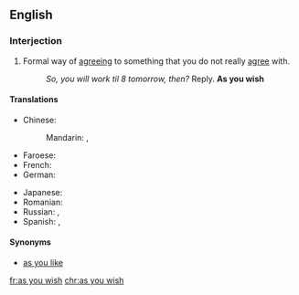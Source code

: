 ==English==

===Interjection===
{{en-interj|head=[[as]] [[you]] [[wish]]}}

# Formal way of [[agreeing]] to something that you do not really [[agree]] with.
#: ''So, you will work til 8 tomorrow, then?'' Reply. '''As you wish'''

====Translations====
{{trans-top|as you wish}}
* Chinese:
*: Mandarin: {{t|cmn|如你所願|sc=Hani}}, {{t|cmn|如你所愿|tr=rú nǐ suǒ yuàn|sc=Hani}}
* Faroese: {{t|fo|sum tú vilt}}
* French: {{t+|fr|à volonté}}
* German: {{t|de|wie Sie es wünschen}}
{{trans-mid}}
* Japanese: {{t|ja|望み通り|tr=のぞみどおり, nozomi-dōri|sc=Jpan}}
* Romanian: {{t|ro|cum vreți Dumneavoastră}}
* Russian: {{t|ru|как вам угодно|sc=Cyrl|tr=kak vam ugódno}}, {{t|ru|как хотите|tr=kak xotíte|sc=Cyrl}}
* Spanish: {{t|es|como quiera}}, {{t|es|como desee}}
{{trans-bottom}}

====Synonyms====
* [[as you like]]

[[fr:as you wish]]
[[chr:as you wish]]